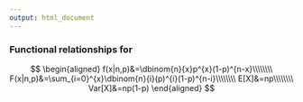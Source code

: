 ```yaml
---
output: html_document
---
```


<h3>Functional relationships for <script type="math/tex">\;X \sim Binomial(n,p),\;\;x=0,1,2,...,n;\;\;0\leq\;p\leq\;1</script>
</h3>
$$
\begin{aligned}
f(x|n,p)&=\dbinom{n}{x}p^{x}(1-p)^{n-x}\\\\\\\\
F(x|n,p)&=\sum_{i=0}^{x}\dbinom{n}{i}(p)^{i}(1-p)^{n-i}\\\\\\\\
E[X]&=np\\\\\\\\
Var[X]&=np(1-p)
\end{aligned}
$$

